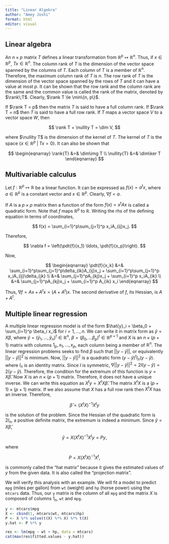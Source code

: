 ```yaml
---
title: "Linear Algebra"
author: "Amey Joshi"
format: html
editor: visual
---
```


$$
\DeclareMathOperator{\rank}{rank}
\DeclareMathOperator{\dim}{dim}
\DeclareMathOperator{\nullity}{nullity}
\DeclareMathOperator{\img}{img}
\DeclareMathOperator{\ker}{ker}
\newcommand{\pdt}[2]{\frac{\partial{#1}}{\partial{#2}}}
$$

## Linear algebra

An $n \times p$ matrix $T$ defines a linear transformation from $\mathbb{R}^p \mapsto \mathbb{R}^n$. Thus, if $x \in \mathbb{R}^p$, $Tx \in \mathbb{R}^n$. The column rank of $T$ is the dimension of the vector space spanned by the columns of $T$. Each column of $T$ is a member of $\mathbb{R}^n$. Therefore, the maximum column rank of $T$ is $n$. The row rank of $T$ is the dimension of the vector space spanned by the rows of $T$ and it can have a value at most $p$. It can be shown that the row rank and the column rank are the same and the common value is called the rank of the matrix, denoted by $\rank\;T$. Clearly, $\rank T \le \min\{n, p\}$.

If $\rank T = p$ then the matrix $T$ is said to have a full column rank. If $\rank T = n$ then $T$ is said to have a full row rank. If $T$ maps a vector space $V$ to a vector space $W$, then

$$
\rank T + \nullity T = \dim V,
$$

where $\nullity T$ is the dimension of the kernel of $T$. The kernel of $T$ is the space $\{x \in \mathbb{R}^p \;|\; Tx = 0\}$. It can also be shown that

$$
\begin{eqnarray}
\rank{T} &=& \dim\img T \\
\nullity{T} &=& \dim\ker T
\end{eqnarray}
$$

## Multivariable calculus

Let $f: \mathbb{R}^p \mapsto \mathbb{R}$ be a linear function. It can be expressed as $f(x) = a^t x$, where $a \in \mathbb{R}^p$ is a constant vector and $x \in \mathbb{R}^p$. Clearly, $\nabla f = a$.

If $A$ is a $p \times p$ matrix then a function of the form $f(x) = x^t A x$ is called a quadratic form. Note that $f$ maps $\mathbb{R}^p$ to $\mathbb{R}$. Writing the rhs of the defining equation in terms of coordinates,

$$
f(x) = \sum_{i=1}^p\sum_{j=1}^p x_iA_{ij}x_j.
$$

Therefore,

$$
\nabla f = \left(\pdt{f}{x_1} \ldots, \pdt{f}{x_p}\right).
$$

Now,

$$
\begin{eqnarray}
\pdt{f}{x_k} &=& \sum_{i=1}^p\sum_{j=1}^p\delta_{ik}A_{ij}x_j + \sum_{i=1}^p\sum_{j=1}^p x_iA_{ij}\delta_{jk} \\
 &=& \sum_{j=1}^pA_{kj}x_j + \sum_{i=1}^p x_iA_{ik} \\
 &=& \sum_{j=1}^pA_{kj}x_j + \sum_{i=1}^p A_{ik} x_i
\end{eqnarray}
$$

Thus, $\nabla f = Ax + A^tx = (A + A^t)x$. The second derivative of $f$, its Hessian, is $A + A^t$.

## Multiple linear regression  

A multiple linear regression model is of the form $\hat{y}_i = \beta_0 + \sum_{i=1}^p \beta_i x_i$ for $i = 1, \ldots, n$. We can write it in matrix form as $\hat{y} = X\beta$, where $\hat{y} = (\hat{y}_1, \ldots, \hat{y}_n)^t \in \mathbb{R}^n$, $\beta = (\beta_0, \ldots \beta_p)^t \in \mathbb{R}^{p+1}$ and $X$ is an $n \times (p + 1)$ matrix with columns $1_p, x_1, \ldots, x_p$, each column being a member of $\mathbb{R}^n$. The linear regression problems seeks to find $\beta$ such that $||y - \hat{y}||$, or equivalently $||y - \hat{y}||^2$ is minimum. Now, $||y - \hat{y}||^2$ is a quadratic form $(y - \hat{y})^tI_n(y - \hat{y})$. where $I_n$ is an identity matrix. Since $I$ is symmetric, $\nabla ||y - \hat{y}||^2 = 2I(y - \hat{y}) = 2(y - \hat{y})$. Therefore, the condition for the extremum of this function is $y = X\hat{\beta}$. Now $X$ is an $n \times (p + 1)$ matrix. Therefore, it does not have a unique inverse. We can write this equation as $X^ty = X^tX\hat{\beta}$. The matrix $X^tX$ is a $(p + 1) \times (p + 1)$ matrix. If we also assume that $X$ has a full row rank then $X^tX$ has an inverse. Therefore,

$$
\hat{\beta} = (X^tX)^{-1}X^ty
$$

is the solution of the problem. Since the Hessian of the quadratic form is $2I_n$, a positive definite matrix, the extremum is indeed a minimum. Since $\hat{y} = X\hat{\beta}$,

$$
\hat{y} = X(X^tX)^{-1}X^ty = Py,
$$

where

$$
P = X(X^tX)^{-1}X^t,
$$

is commonly called the "hat matrix" because it gives the estimated values of $y$ from the given data. It is also called the "projection matrix".

We will verify this analysis with an example. We will fit a model to predict `mpg` (miles per gallon) from `wt` (weight) and `hp` (horse power) using the `mtcars` data. Thus, our `y` matrix is the column of all `mpg` and the matrix $X$ is composed of columns $1_n$, `wt` and `mpg`.

```r
y <- mtcars$mpg
X <- cbind(1, mtcars$wt, mtcars$hp)
P <- X %*% solve(t(X) %*% X) %*% t(X)
y.hat <- P %*% y

res <- lm(mpg ~ wt + hp, data = mtcars)
cat(max(res$fitted.values - y.hat))
```
